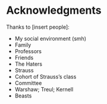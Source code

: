 # Acknowledgments {-}

Thanks to [insert people]:

  - My social environment (smh)
  - Family
  - Professors
  - Friends
  - The Haters
  - Strauss
  - Cohort of Strauss's class
  - Committee
  - Warshaw; Treul; Kernell
  - Beasts